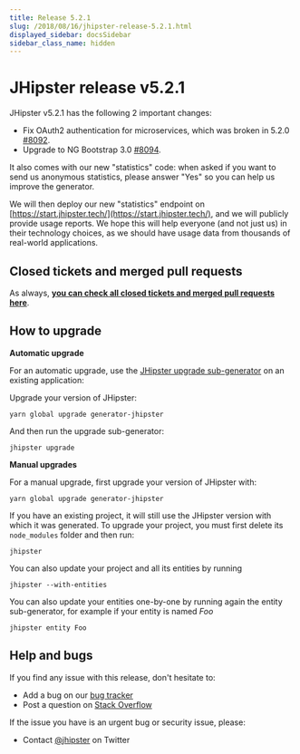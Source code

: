 ```yaml
---
title: Release 5.2.1
slug: /2018/08/16/jhipster-release-5.2.1.html
displayed_sidebar: docsSidebar
sidebar_class_name: hidden
---
```


JHipster release v5.2.1
==================

JHipster v5.2.1 has the following 2 important changes:

- Fix OAuth2 authentication for microservices, which was broken in 5.2.0 [#8092](https://github.com/jhipster/generator-jhipster/issues/8092).
- Upgrade to NG Bootstrap 3.0 [#8094](https://github.com/jhipster/generator-jhipster/pull/8094).

It also comes with our new "statistics" code: when asked if you want to send us anonymous statistics, please answer "Yes" so you can help us improve the generator.

We will then deploy our new "statistics" endpoint on [https://start.jhipster.tech/](https://start.jhipster.tech/), and we will publicly provide usage reports. We hope this will help everyone (and not just us) in their technology choices, as we should have usage data from thousands of real-world applications.

Closed tickets and merged pull requests
------------
As always, __[you can check all closed tickets and merged pull requests here](https://github.com/jhipster/generator-jhipster/issues?q=milestone%3A5.2.1+is%3Aclosed)__.

How to upgrade
------------

**Automatic upgrade**

For an automatic upgrade, use the [JHipster upgrade sub-generator](/upgrading-an-application/) on an existing application:

Upgrade your version of JHipster:

```
yarn global upgrade generator-jhipster
```

And then run the upgrade sub-generator:

```
jhipster upgrade
```

**Manual upgrades**

For a manual upgrade, first upgrade your version of JHipster with:

```
yarn global upgrade generator-jhipster
```

If you have an existing project, it will still use the JHipster version with which it was generated.
To upgrade your project, you must first delete its `node_modules` folder and then run:

```
jhipster
```

You can also update your project and all its entities by running

```
jhipster --with-entities
```

You can also update your entities one-by-one by running again the entity sub-generator, for example if your entity is named _Foo_

```
jhipster entity Foo
```

Help and bugs
--------------

If you find any issue with this release, don't hesitate to:

- Add a bug on our [bug tracker](https://github.com/jhipster/generator-jhipster/issues?state=open)
- Post a question on [Stack Overflow](http://stackoverflow.com/tags/jhipster/info)

If the issue you have is an urgent bug or security issue, please:

- Contact [@jhipster](https://twitter.com/jhipster) on Twitter
